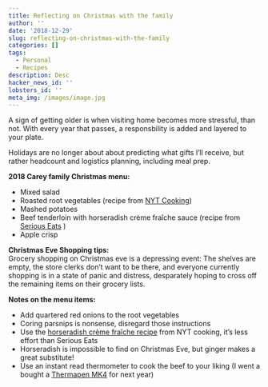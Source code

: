 ```yaml
---
title: Reflecting on Christmas with the family
author: ''
date: '2018-12-29'
slug: reflecting-on-christmas-with-the-family
categories: []
tags:
  - Personal
  - Recipes
description: Desc
hacker_news_id: ''
lobsters_id: ''
meta_img: /images/image.jpg
---
```


A sign of getting older is when visiting home becomes more stressful, than not. With every year that passes, a responsbility is added and layered to your plate.

Holidays are no longer about about predicting what gifts I'll receive, but rather headcount and logistics planning, including meal prep. 

**2018 Carey family Christmas menu:**  

 * Mixed salad
 * Roasted root vegetables (recipe from [NYT Cooking](https://cooking.nytimes.com/recipes/1016559-roasted-carrots-and-parsnips-with-rosemary-and-garlic?action=click&module=Global%20Search%20Recipe%20Card&pgType=search&rank=2))
 * Mashed potatoes
 * Beef tenderloin with horseradish crème fraîche sauce (recipe from [Serious Eats](https://www.seriouseats.com/recipes/2014/12/slow-roasted-beef-tenderloin-recipe.html)  \)
 * Apple crisp

**Christmas Eve Shopping tips:**  
Grocery shopping on Christmas eve is a depressing event: The shelves are empty, the store clerks don't want to be there, and everyone currently shopping is in a state of panic and distress, desparately hoping to cross off the remaining items on their grocery lists. 

**Notes on the menu items:**  

 * Add quartered red onions to the root vegetables
 * Coring parsnips is nonsense, disregard those instructions
 * Use the [horseradish crème fraîche recipe](https://cooking.nytimes.com/recipes/1018533-horseradish-creme-fraiche-sauce) from NYT cooking, it's less effort than Serious Eats
 * Horseradish is impossible to find on Christmas Eve, but ginger makes a great substitute! 
 * Use an instant read thermometer to cook the beef to your liking (I went a bought a [Thermapen MK4](https://www.thermoworks.com/Thermapen-Mk4) for next year)
 
 
